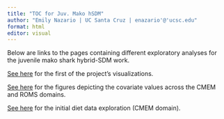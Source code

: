 ```yaml
---
title: "TOC for Juv. Mako hSDM"
author: "Emily Nazario | UC Santa Cruz | enazario'@'ucsc.edu"
format: html
editor: visual
---
```


Below are links to the pages containing different exploratory analyses for the juvenile mako shark hybrid-SDM work.

[See here](Mako_tracks_explore.html) for the first of the project's visualizations.

[See here](Covariate explore.html) for the figures depicting the covariate values across the CMEM and ROMS domains.

[See here](Diet_explore.html) for the initial diet data exploration (CMEM domain).
